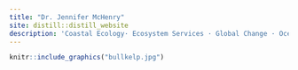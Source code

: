 ```yaml
---
title: "Dr. Jennifer McHenry"
site: distill::distill_website
description: 'Coastal Ecology· Ecosystem Services · Global Change · Ocean Climate Solutions'
---
```


```r
knitr::include_graphics("bullkelp.jpg")
```

